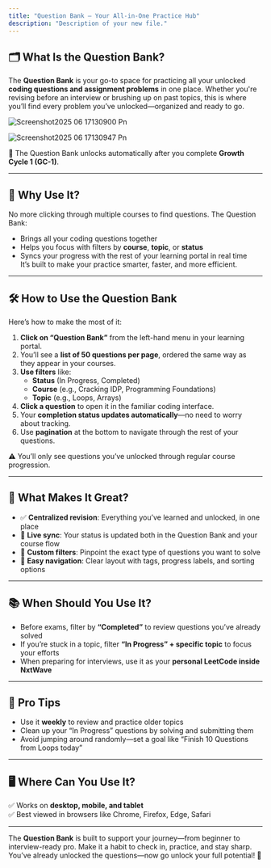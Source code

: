 ```yaml
---
title: "Question Bank – Your All-in-One Practice Hub"
description: "Description of your new file."
---
```


## **🗂️ What Is the Question Bank?**

The **Question Bank** is your go-to space for practicing all your unlocked **coding questions and assignment problems** in one place. Whether you're revising before an interview or brushing up on past topics, this is where you’ll find every problem you’ve unlocked—organized and ready to go.

![Screenshot2025 06 17130900 Pn](/images/Screenshot2025-06-17130900.png)

![Screenshot2025 06 17130947 Pn](/images/Screenshot2025-06-17130947.png)

🔐 The Question Bank unlocks automatically after you complete **Growth Cycle 1 (GC-1)**.

---

## **🎯 Why Use It?**

No more clicking through multiple courses to find questions. The Question Bank:

- Brings all your coding questions together
- Helps you focus with filters by **course**, **topic**, or **status**
- Syncs your progress with the rest of your learning portal in real time\
  It’s built to make your practice smarter, faster, and more efficient.

---

## **🛠️ How to Use the Question Bank**

Here’s how to make the most of it:

1. **Click on “Question Bank”** from the left-hand menu in your learning portal.
2. You’ll see a **list of 50 questions per page**, ordered the same way as they appear in your courses.
3. **Use filters** like:
   - **Status** (In Progress, Completed)
   - **Course** (e.g., Cracking IDP, Programming Foundations)
   - **Topic** (e.g., Loops, Arrays)
4. **Click a question** to open it in the familiar coding interface.
5. Your **completion status updates automatically**—no need to worry about tracking.
6. Use **pagination** at the bottom to navigate through the rest of your questions.

⚠️ You’ll only see questions you’ve unlocked through regular course progression.

---

## **🌟 What Makes It Great?**

- ✅ **Centralized revision**: Everything you’ve learned and unlocked, in one place
- 🔄 **Live sync**: Your status is updated both in the Question Bank and your course flow
- 🎯 **Custom filters**: Pinpoint the exact type of questions you want to solve
- 🧭 **Easy navigation**: Clear layout with tags, progress labels, and sorting options

---

## **📚 When Should You Use It?**

- Before exams, filter by **“Completed”** to review questions you’ve already solved
- If you’re stuck in a topic, filter **“In Progress” \+ specific topic** to focus your efforts
- When preparing for interviews, use it as your **personal LeetCode inside NxtWave**

---

## **🧠 Pro Tips**

- Use it **weekly** to review and practice older topics
- Clean up your “In Progress” questions by solving and submitting them
- Avoid jumping around randomly—set a goal like “Finish 10 Questions from Loops today”

---

## **🖥️ Where Can You Use It?**

✅ Works on **desktop, mobile, and tablet**\
✅ Best viewed in browsers like Chrome, Firefox, Edge, Safari

---

The **Question Bank** is built to support your journey—from beginner to interview-ready pro. Make it a habit to check in, practice, and stay sharp. You’ve already unlocked the questions—now go unlock your full potential\! 🚀
